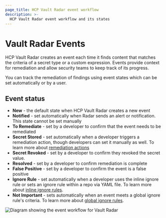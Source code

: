 ```yaml
---
page_title: HCP Vault Radar event workflow
description: >-
  HCP Vault Radar event workflow and its states
---
```



# Vault Radar Events

HCP Vault Radar creates an event each time it finds content that matches the criteria of a secret type or a custom expression. Events provide context for remediation and allow security teams to keep track of its progress.

You can track the remediation of findings using event states which can be set automatically or by a user.


## Event status

- **New** - the default state when HCP Vault Radar creates a new event
- **Notified** - set automatically when Radar sends an alert or notification. This state cannot be set manually
- **To Remediate** - set by a developer to confirm that the event needs to be remediated
- **Secret Stored** - set automatically when a developer triggers a remediation action, though developers can set it manually as well. To learn more about [remediation actions](../remediate-secrets/copy-secrets)
- **Secret Revoked** - set by a developer to confirm they revoked the secret value.
- **Resolved** - set by a developer to confirm remediation is complete
- **False Positive** - set by a developer to confirm the event is a false positive
- **Ignore Rule** - set automatically when a developer uses the inline ignore rule or sets an ignore rule within a repo via YAML file. To learn more about [inline ignore rules](./write-inline-ignore-rules).
- **Not Important** - sets automatically when an event meets a global ignore rule's criteria. To learn more about [global ignore rules](./write-global-ignore-rules).

![Diagram showing the event workflow for Vault Radar](/img/docs/vault-radar/radar-event-state-workflow.png)

